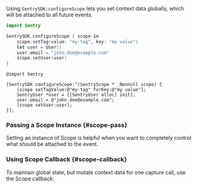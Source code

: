 Using `SentrySDK:configureScope` lets you set context data globally, which will be attached to all future events.

```swift {tabTitle:Swift}
import Sentry

SentrySDK.configureScope { scope in
    scope.setTag(value: "my-tag", key: "my value")
    let user = User()
    user.email = "john.doe@example.com"
    scope.setUser(user)
}
```

```objc {tabTitle:Objective-C}
@import Sentry

[SentrySDK configureScope:^(SentryScope * _Nonnull scope) {
    [scope setTagValue:@"my-tag" forKey:@"my value"];
    SentryUser *user = [[SentryUser alloc] init];
    user.email = @"john.doe@example.com";
    [scope setUser:user];
}];
```

### Passing a Scope Instance {#scope-pass}

Setting an instance of Scope is helpful when you want to completely control what should be attached to the event.

<PlatformContent includePath="pass-scope" />

### Using Scope Callback {#scope-callback}

To maintain global state, but mutate context data for one capture call, use the Scope callback:

<PlatformContent includePath="scope-callback" />
